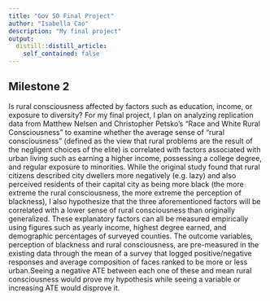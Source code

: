 ```yaml
---
title: "Gov 50 Final Project"
author: "Isabella Cao"
description: "My final project"
output:
  distill::distill_article:
    self_contained: false
---
```




## Milestone 2

Is rural consciousness affected by factors such as education, income, or exposure to diversity? For my final project, I plan on analyzing replication data from Matthew Nelsen and Christopher Petsko’s “Race and White Rural Consciousness” to examine whether the average sense of “rural consciousness” (defined as the view that rural problems are the result of the negligent choices of the elite) is correlated with factors associated with urban living such as earning a higher income, possessing a college degree, and regular exposure to minorities. While the original study found that rural citizens described city dwellers more negatively (e.g. lazy) and also perceived residents of their capital city as being more black (the more extreme the rural consciousness, the more extreme the perception of blackness), I also hypothesize that the three aforementioned factors will be correlated with a lower sense of rural consciousness than originally generalized. These explanatory factors can all be measured empirically using figures such as yearly income, highest degree earned, and demographic percentages of surveyed counties. The outcome variables, perception of blackness and rural consciousness, are pre-measured in the existing data through the mean of a survey that logged positive/negative responses and average composition of faces ranked to be more or less urban.Seeing a negative ATE between each one of these and mean rural consciousness would prove my hypothesis while seeing a variable or increasing ATE would disprove it. 